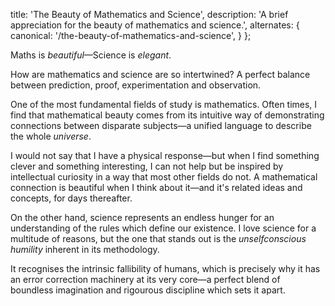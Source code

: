 
  title: 'The Beauty of Mathematics and Science',
  description: 'A brief appreciation for the beauty of mathematics and science.',
  alternates: {
    canonical: '/the-beauty-of-mathematics-and-science',
  }
};

<DynamicTitle className="mb-7" slug="/the-beauty-of-mathematics-and-science" />

<div className="space-y-7 mb-7">

Maths is _beautiful_—Science is _elegant_.

How are mathematics and science are so intertwined? A perfect balance between prediction, proof, experimentation and observation.

One of the most fundamental fields of study is mathematics. Often times, I find that mathematical beauty comes from its intuitive way of demonstrating connections between disparate subjects—a unified language to describe the whole _universe_.

I would not say that I have a physical response—but when I find something clever and something interesting, I can not help but be inspired by intellectual curiosity in a way that most other fields do not. A mathematical connection is beautiful when I think about it—and it's related ideas and concepts, for days thereafter.

On the other hand, science represents an endless hunger for an understanding of the rules which define our existence. I love science for a multitude of reasons, but the one that stands out is the _unselfconscious humility_ inherent in its methodology.

It recognises the intrinsic fallibility of humans, which is precisely why it has an error correction machinery at its very core—a perfect blend of boundless imagination and rigourous discipline which sets it apart.

</div>
<Kinematics />
